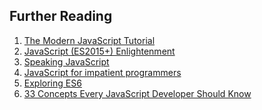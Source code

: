 ## Further Reading

1. [The Modern JavaScript Tutorial](https://javascript.info/)
2. [JavaScript (ES2015+) Enlightenment](https://frontendmasters.com/books/javascript-enlightenment/)
3. [Speaking JavaScript](http://speakingjs.com/es5/index.html)
4. [JavaScript for impatient programmers](https://exploringjs.com/impatient-js/toc.html)
5. [Exploring ES6](https://exploringjs.com/es6/index.html)
6. [33 Concepts Every JavaScript Developer Should Know](https://github.com/leonardomso/33-js-concepts)